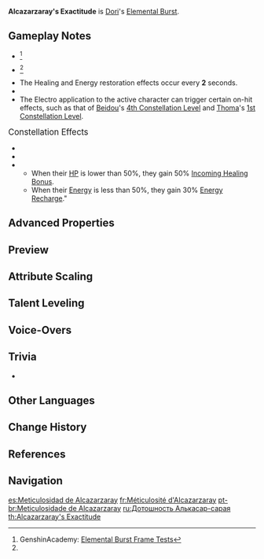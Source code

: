 {{Talent Infobox
|image         = Talent Alcazarzaray's Exactitude.png
|character     = Dori
|type          = Elemental Burst
|energyCost    = 80
|CD            = 20s
|duration      = 12s
|info          = Summons forth the Jinni within the lamp to give the client various kinds of aid.<br /><br />'''Jinni'''<br />Connects to a nearby character. The connected character will:<ul><li>Continuously restore [[HP]] based on Dori's Max HP.</li><li>Continuously regenerate [[Energy]].</li><li>Be affected by {{Electro}}.</li></ul>When the connector between the Jinni and the character touches opponents, it will deal one instance of {{Color|Electro DMG}} to them every 0.4s.<br /><br />Only one Jinni can exist at one time.
|attr1         = Connector DMG
|value1        = 15.9-33.8%
|attr2         = Continuous Healing
|value2        = 6.7% Max HP+641.9-14.17% Max HP+1765
|attr3         = Energy Regeneration
|value3        = 1.6-2.5
|utility1      = Healing
|utility2      = Energy
|utility3      = Electro Status to Self
|scale_att1    = Max HP
}}
'''Alcazarzaray's Exactitude''' is [[Dori]]'s [[Elemental Burst]].

==Gameplay Notes==
* {{TalentNote|energy frame|6}}<ref name="Genshin Academy burst info sheet">GenshinAcademy: [https://docs.google.com/spreadsheets/d/1iLUT8Tafwih3RZbNlA59w6-x5NQdgPvsMc86b7W92DQ/edit#gid=0 Elemental Burst Frame Tests]</ref>
* {{TalentNote|cooldown frame|2}}<ref name="Genshin Academy burst info sheet" />
* The Healing and Energy restoration effects occur every '''2''' seconds.
* {{TalentNote|snapshot|Connector DMG|character=Dori}}
* The Electro application to the active character can trigger certain on-hit effects, such as that of [[Beidou]]'s [[Stunning Revenge|4th Constellation Level]] and [[Thoma]]'s [[A Comrade's Duty|1st Constellation Level]].

;<big>Constellation Effects</big>
* {{TalentNote|constellation|2|Special Franchise}}
* {{TalentNote|constellation|3|Wonders Never Cease}}
* {{TalentNote|constellation|4|Discretionary Supplement|"The character connected to the Jinni will obtain the following buffs based on their current HP and Energy:}}
** When their [[HP]] is lower than 50%, they gain 50% [[Incoming Healing Bonus]].
** When their [[Energy]] is less than 50%, they gain 30% [[Energy Recharge]]."

==Advanced Properties==
{{Advanced Properties
|title   = Connector DMG
|gu      = 1U
|icdtag  = Elemental Burst
|icdtype = 3s
|poise   = 8
|impulse = 0

|title2   = Electro To Self
|gu2      = 1U
|icdtag2  = Charging Station
|icdtype2 = 3s
|poise2   = 0
|impulse2 = 0

|title3   = Jinni Toop (C2)
|gu3      = 1U
|icdtag3  = C2
|icdtype3 = 2.5s/3 Hits
|poise3   = 10
|impulse3 = 3
}}

==Preview==
{{Preview
|file=Alcazarzaray's Exactitude Preview
}}

==Attribute Scaling==
{{Talent Scaling
|talentType=Elemental Burst
|levels=13
|order=connectordmg,continuoushealing,energyregeneration,duration,cd,energycost
|titles=Connector DMG (%),Continuous Healing,Energy Regeneration,Duration,CD,Energy Cost
|connectordmg_1=15.88
|connectordmg_2=17.07
|connectordmg_3=18.26
|connectordmg_4=19.85
|connectordmg_5=21.04
|connectordmg_6=22.24
|connectordmg_7=23.82
|connectordmg_8=25.41
|connectordmg_9=27
|connectordmg_10=28.59
|connectordmg_11=30.18
|connectordmg_12=31.76
|connectordmg_13=33.75
|continuoushealing_1=6.67% Max HP+641.9
|continuoushealing_2=7.17% Max HP+706.1
|continuoushealing_3=7.67% Max HP+775.7
|continuoushealing_4=8.34% Max HP+850.6
|continuoushealing_5=8.84% Max HP+930.9
|continuoushealing_6=9.34% Max HP+1016
|continuoushealing_7=10.01% Max HP+1107
|continuoushealing_8=10.67% Max HP+1203
|continuoushealing_9=11.34% Max HP+1305
|continuoushealing_10=12.01% Max HP+1412
|continuoushealing_11=12.67% Max HP+1524
|continuoushealing_12=13.34% Max HP+1642
|continuoushealing_13=14.17% Max HP+1765
|energyregeneration_1=1.6
|energyregeneration_2=1.7
|energyregeneration_3=1.8
|energyregeneration_4=1.9
|energyregeneration_5=2
|energyregeneration_6=2.1
|energyregeneration_7=2.2
|energyregeneration_8=2.3
|energyregeneration_9=2.4
|energyregeneration_10=2.5
|energyregeneration_11=2.5
|energyregeneration_12=2.5
|energyregeneration_13=2.5
|duration=12s
|cd=20s
|energycost=80
}}

==Talent Leveling==
{{Talent Upgrade|Dori}}

==Voice-Overs==
{{Talent VO}}

==Trivia==
* {{Transclude|I Love Mora|Glowing Ornaments|section=1}}

==Other Languages==
{{Other Languages
|en      = Alcazarzaray's Exactitude
|zhs     = 卡萨扎莱宫的无微不至
|zhs_rm  = Kǎsàzhālái-gōng de Wúwēibùzhì
|zht     = 卡薩扎萊宮的無微不至
|zht_rm  = Kǎsàzhālái-gōng de Wúwēibùzhì
|zh_tl   = Cazarzaray Palace's Meticulousness
|ja      = アルカサルザライの極上サービス
|ja_rm   = Arukasaruzarai no Gokujou Saabisu
|ja_tl   = Alcazarzaray's Top-Quality Service
|ko      = {{tt|지극정성|至極精誠}}을 다하는 카자르자레{{tt|궁|宮}}
|ko_rm   = Jigeukjeongseong-eul Dahaneun Kajareujaregung
|ko_tl   = Devoted Cazarzaray Palace
|es      = Meticulosidad de Alcazarzaray
|es_tl   = Alcazarzaray's Meticulousness
|fr      = Méticulosité d'Alcazarzaray
|fr_tl   = Alcazarzaray's Meticulousness
|ru      = Дотошность Алькасар-сарая
|ru_tl   = Alcazarzaray's Meticulousness
|th      = Alcazarzaray's Exactitude
|vi      = Alcazarzaray Tinh Xảo
|vi_tl   = 
|de      = Zuneigung von Alcazarzaray
|de_tl   = Affection of Alcazarzaray
|id      = Alcazarzaray's Exactitude
|pt      = Meticulosidade de Alcazarzaray
|pt_tl   = Alcazarzaray's Meticulousness
|tr      = Alkazar'ın Kusursuzluğu
|tr_tl   = 
|it      = Esattezza di Alcazarzaray
|it_tl   = Alcazarzaray's Exactitude
}}

==Change History==
{{Change History|3.0}}

==References==
{{Reflist}}

==Navigation==
{{Talent Navbox|Dori}}

[[es:Meticulosidad de Alcazarzaray]]
[[fr:Méticulosité d'Alcazarzaray]]
[[pt-br:Meticulosidade de Alcazarzaray]]
[[ru:Дотошность Алькасар-сарая]]
[[th:Alcazarzaray's Exactitude]]